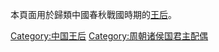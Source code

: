 本頁面用於歸類中國春秋戰國時期的[[王后|王后]]。

[[Category:中国王后|Category:中国王后]]
[[Category:周朝诸侯国君主配偶|Category:周朝诸侯国君主配偶]]